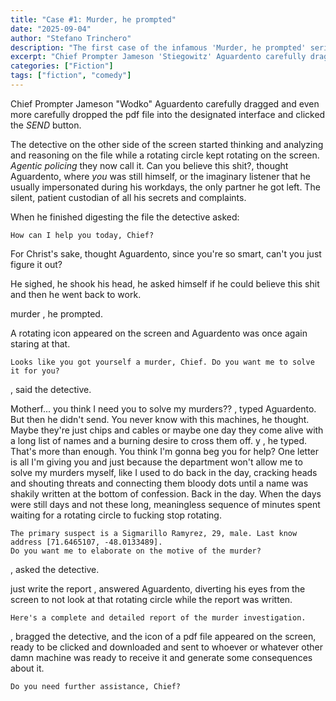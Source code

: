 ```yaml
---
title: "Case #1: Murder, he prompted"
date: "2025-09-04"
author: "Stefano Trinchero"
description: "The first case of the infamous 'Murder, he prompted' series"
excerpt: "Chief Prompter Jameson 'Stiegowitz' Aguardento carefully dragged and even more carefully dropped the pdf file into the designated interface..."
categories: ["Fiction"]
tags: ["fiction", "comedy"]
---
```



Chief Prompter Jameson "Wodko" Aguardento carefully dragged and even more carefully dropped the pdf file into the designated interface and clicked the *SEND* button.

The detective on the other side of the screen started thinking and analyzing and 
reasoning on the file while a rotating circle kept rotating on the screen. 
*Agentic policing* they now call it. Can you believe this shit?, thought Aguardento, 
where *you* was still himself, or the imaginary listener that he usually impersonated 
during his workdays, the only partner he got left. 
The silent, patient custodian of all his secrets and complaints.


When he finished digesting the file the detective asked:

```
How can I help you today, Chief? 
```

For Christ's sake, thought Aguardento, since you're so smart, can't you just figure it out?

He sighed, he shook his head, he asked himself if he could believe this shit and then he went back to work.

<ChatBubble>
murder
</ChatBubble>
, he prompted.

A rotating icon appeared on the screen and Aguardento was once again staring at that. 

```
Looks like you got yourself a murder, Chief. Do you want me to solve it for you?
```
, said the detective.


<ChatBubble>
Motherf... you think I need you to solve my murders??
</ChatBubble>
, typed Aguardento.
But then he didn't send.
You never know with this machines, he thought. Maybe they're just chips and cables or maybe one day they come alive with a long list of names and a burning desire to cross them off.

<ChatBubble>
y
</ChatBubble>
, he typed. That's more than enough. You think I'm gonna beg you for help? One letter is all I'm giving you and just because 
the department won't allow me to solve my murders myself, like I used to do back in the day, cracking heads and shouting threats 
and connecting them bloody dots until a name was shakily written at the bottom of confession.
Back in the day. When the days were still days and not these long, meaningless sequence of minutes spent waiting for a rotating circle to fucking stop rotating.

```
The primary suspect is a Sigmarillo Ramyrez, 29, male. Last know address [71.6465107, -48.0133489].
Do you want me to elaborate on the motive of the murder?
```
, asked the detective.

<ChatBubble>
just write the report
</ChatBubble>
, answered Aguardento, diverting his eyes from the screen to not look at that rotating circle while the report was written.

```
Here's a complete and detailed report of the murder investigation.
```
, bragged the detective, and the icon of a pdf file appeared on the screen, ready to be clicked and downloaded and 
sent to whoever or whatever other damn machine was ready to receive it and generate some consequences about it.

```
Do you need further assistance, Chief?
```


